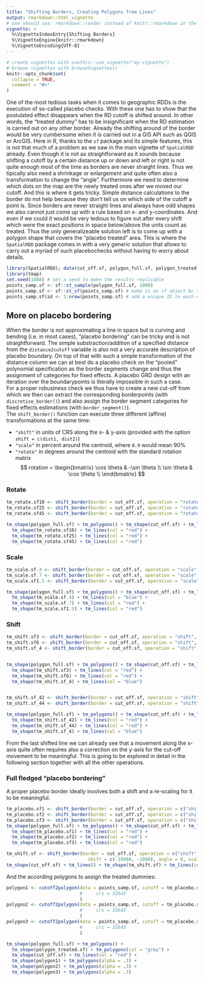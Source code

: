 ```yaml
---
title: "Shifting Borders, Creating Polygons from Lines"
output: rmarkdown::html_vignette
# one should use: rmarkdown::render instead of knitr::rmarkdown in the YAML preambule.
vignette: >
  %\VignetteIndexEntry{Shifting Borders}
  %\VignetteEngine{knitr::rmarkdown}
  %\VignetteEncoding{UTF-8}
---
```


```r
# create vignettes with usethis::use_vignette("my-vignette")
# browse vignettes with browseVignettes()
knitr::opts_chunk$set(
  collapse = TRUE,
  comment = "#>"
)
```


One of the most tedious tasks when it comes to geographic RDDs is the execution of so-called placebo checks. With these one has to show that the postulated effect disappears when the RD cutoff is shifted around. In other words, the "treated dummy" has to be insignificant when the RD estimation is carried out on any other border.
Already the shifting around of the border would be very cumbersome when it is carried out in a GIS API such as QGIS or ArcGIS. Here in R, thanks to the `sf` package and its simple features, this is not that much of a problem as we saw in the main vignette of `SpatialRDD` already. Even though it is not as straightforward as it sounds because shifting a cutoff by a certain distance up or down and left or right is not quite enough most of the time as borders are never straight lines. Thus we tipically also need a shrinkage or enlargement and quite often also a transformation to change the "angle".
Furthermore we need to determine which dots on the map are the newly treated ones after we moved our cutoff. And this is where it gets tricky. Simple distance calculations to the border do not help because they don't tell us on which side of the cutoff a point is. Since borders are never straight lines and always have odd shapes we also cannot just come up with a rule based on x- and y-coordinates. And even if we could it would be very tedious to figure out after every shift which were the exact positions in space below/above the units count as treated. Thus the only generalizeable solution left is to come up with a polygon shape that covers the "placebo treated" area. This is where the `SpatialRDD` package comes in with a very generic solution that allows to carry out a myriad of such placebochecks without having to worry about details.

```r
library(SpatialRDD); data(cut_off.sf, polygon_full.sf, polygon_treated.sf)
library(tmap)
set.seed(1088) # set a seed to make the results replicable
points_samp.sf <- sf::st_sample(polygon_full.sf, 1000)
points_samp.sf <- sf::st_sf(points_samp.sf) # make it an sf object bc st_sample only created the geometry list-column (sfc)
points_samp.sf$id <- 1:nrow(points_samp.sf) # add a unique ID to each observation
```



## More on placebo bordering

When the border is not approximating a line in space but is curving and bending (i.e. in most cases), "placebo bordering" can be tricky and is not straightforward. The simple substraction/addition of a specified distance from the `distance2cutoff` variable is also not a very accurate description of placebo boundary. On top of that with such a simple transformation of the distance column we can at best do a placebo check on the "pooled" polynomial specification as the border segments change and thus the assignment of categories for fixed effects. A placebo GRD design with an iteration over the boundarypoints is literally impossible in such a case.   
For a proper robustness check we thus have to create a new cut-off from which we then can extract the corresponding borderpoints (with `discretise_border()`) and also assign the border segment categories for fixed effects estimations (with `border_segment()`).   
The `shift_border()` function can execute three different (affine) transformations at the same time:

* `"shift"` in units of CRS along the x- & y-axis (provided with the option `shift = c(dist1, dist2)`)
* `"scale"` in percent around the centroid, where `0.9` would mean 90%
* `"rotate"` in degrees around the centroid with the standard rotation matrix
$$
rotation =
\begin{bmatrix}
\cos \theta & -\sin \theta \\  
\sin \theta & \cos \theta \\
\end{bmatrix}
$$

### Rotate

```r

tm_rotate.sf10 <- shift_border(border = cut_off.sf, operation = "rotate", angle = 10)
tm_rotate.sf25 <- shift_border(border = cut_off.sf, operation = "rotate", angle = 25)
tm_rotate.sf45 <- shift_border(border = cut_off.sf, operation = "rotate", angle = 45)

tm_shape(polygon_full.sf) + tm_polygons() + tm_shape(cut_off.sf) + tm_lines() + 
  tm_shape(tm_rotate.sf10) + tm_lines(col = "red") + 
  tm_shape(tm_rotate.sf25) + tm_lines(col = "red") + 
  tm_shape(tm_rotate.sf45) + tm_lines(col = "red")

```


### Scale

```r

tm_scale.sf.4 <- shift_border(border = cut_off.sf, operation = "scale", scale = .4)
tm_scale.sf.7 <- shift_border(border = cut_off.sf, operation = "scale", scale = .7)
tm_scale.sf1.5 <- shift_border(border = cut_off.sf, operation = "scale", scale = 1.5)

tm_shape(polygon_full.sf) + tm_polygons() + tm_shape(cut_off.sf) + tm_lines() + 
  tm_shape(tm_scale.sf.4) + tm_lines(col = "blue") + 
  tm_shape(tm_scale.sf.7) + tm_lines(col = "red") + 
  tm_shape(tm_scale.sf1.5) + tm_lines(col = "red")

```


### Shift

```r

tm_shift.sf3 <- shift_border(border = cut_off.sf, operation = "shift", shift = c(3000, 0))
tm_shift.sf6 <- shift_border(border = cut_off.sf, operation = "shift", shift = c(6000, 0))
tm_shift.sf_4 <- shift_border(border = cut_off.sf, operation = "shift", shift = c(-4000, 0))


tm_shape(polygon_full.sf) + tm_polygons() + tm_shape(cut_off.sf) + tm_lines() + 
  tm_shape(tm_shift.sf3) + tm_lines(col = "red") + 
  tm_shape(tm_shift.sf6) + tm_lines(col = "red") + 
  tm_shape(tm_shift.sf_4) + tm_lines(col = "blue")  


tm_shift.sf_42 <- shift_border(border = cut_off.sf, operation = "shift", shift = c(-4000, -2000))
tm_shift.sf_44 <- shift_border(border = cut_off.sf, operation = "shift", shift = c(-4000, -4000))

tm_shape(polygon_full.sf) + tm_polygons() + tm_shape(cut_off.sf) + tm_lines() + 
  tm_shape(tm_shift.sf_42) + tm_lines(col = "red") + 
  tm_shape(tm_shift.sf_44) + tm_lines(col = "red") + 
  tm_shape(tm_shift.sf_4) + tm_lines(col = "blue")  
```

From the last shifted line we can already see that a movement along the x-axis quite often requires also a correction on the y-axis for the cut-off movement to be meaningful. This is going to be explored in detail in the following section together with all the other operations.


### Full fledged "placebo bordering"

A proper placebo border ideally involves both a shift and a re-scaling for it to be meaningful.

```r

tm_placebo.sf1 <- shift_border(border = cut_off.sf, operation = c("shift", "scale"), shift = c(-5000, -3000), scale = .85)
tm_placebo.sf2 <- shift_border(border = cut_off.sf, operation = c("shift", "scale"), shift = c(4000, 2000), scale = 1.1)
tm_placebo.sf3 <- shift_border(border = cut_off.sf, operation = c("shift", "scale"), shift = c(6000, 3000), scale = 1.2)
tm_shape(polygon_full.sf) + tm_polygons() + tm_shape(cut_off.sf) + tm_lines() + 
  tm_shape(tm_placebo.sf1) + tm_lines(col = "red") +
  tm_shape(tm_placebo.sf2) + tm_lines(col = "red") +
  tm_shape(tm_placebo.sf3) + tm_lines(col = "red")

tm_shift.sf <- shift_border(border = cut_off.sf, operation = c("shift", "rotate", "scale"), 
                              shift = c(-10000, -1000), angle = 0, scale = .9)
tm_shape(cut_off.sf) + tm_lines() + tm_shape(tm_shift.sf) + tm_lines(col = "red")

```

And the according polygons to assign the treated dummies:

```r
polygon1 <- cutoff2polygon(data = points_samp.sf, cutoff = tm_placebo.sf1, orientation = c("west", "west"), endpoints = c(.8, .2), # corners = 0,
                           #     crs = 32643
                           )
polygon2 <- cutoff2polygon(data = points_samp.sf, cutoff = tm_placebo.sf2, orientation = c("west", "west"), endpoints = c(.8, .2), # corners = 0,
                           #     crs = 32643
                           )
polygon3 <- cutoff2polygon(data = points_samp.sf, cutoff = tm_placebo.sf3, orientation = c("west", "west"), endpoints = c(.8, .2), # corners = 0,
                           #     crs = 32643
                           )

tm_shape(polygon_full.sf) + tm_polygons() + 
  tm_shape(polygon_treated.sf) + tm_polygons(col = "grey") + 
  tm_shape(cut_off.sf) + tm_lines(col = "red") +
  tm_shape(polygon1) + tm_polygons(alpha = .3) +
  tm_shape(polygon2) + tm_polygons(alpha = .3) +
  tm_shape(polygon3) + tm_polygons(alpha = .3) 

```




